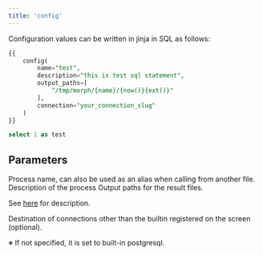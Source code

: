```yaml
---
title: 'config'
---
```


Configuration values can be written in jinja in SQL as follows:

```sql
{{
	config(
		name="test",
		description="this is test sql statement",
		output_paths=[
			"/tmp/morph/{name}/{now()}{ext()}"
		],
		connection="your_connection_slug"
	)
}}

select 1 as test
```

## Parameters

<ParamField body="name" type="string" default="SQL filename">
Process name, can also be used as an alias when calling from another file.
</ParamField>

<ParamField body="description" type="string">
Description of the process
</ParamField>

<ParamField body="output_paths" type="array: string" default="['/tmp/morph/{name}/{now()}{ext()}']">
Output paths for the result files.

See [here](/sql-python/en/framework/output-paths) for description.
</ParamField>

<ParamField body="connection" type="string" default="default_connection configured in morph_project.yml">
Destination of connections other than the builtin registered on the screen (optional).

※ If not specified, it is set to built-in postgresql.
</ParamField>